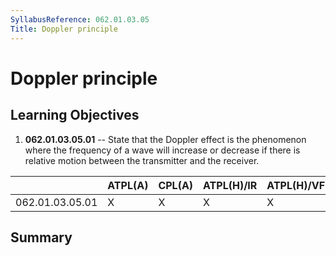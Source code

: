 ```yaml
---
SyllabusReference: 062.01.03.05
Title: Doppler principle
---
```


# Doppler principle

## Learning Objectives

1.  **062.01.03.05.01** -- State that the Doppler effect is the phenomenon where
    the frequency of a wave will increase or decrease if there is relative
    motion between the transmitter and the receiver.

|                 | ATPL(A) | CPL(A) | ATPL(H)/IR | ATPL(H)/VFR | CPL(H) | IR  | CBIR(A) |
| --------------- | ------- | ------ | ---------- | ----------- | ------ | --- | ------- |
| 062.01.03.05.01 | X       | X      | X          | X           | X      | X   |         |

## Summary
